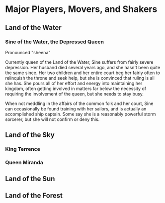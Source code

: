 
<Meta title='Setting/Notable People' />

# Major Players, Movers, and Shakers

## Land of the Water

### Sine of the Water, the Depressed Queen

Pronounced "sheena"

Currently queen of the Land of the Water, Sine suffers from fairly severe depression. Her husband died several years ago, and she hasn't been quite the same since. Her two children and her entire court beg her fairly often to relinquish the throne and seek help, but she is convinced that ruling is all she has. She pours all of her effort and energy into maintaining her kingdom, often getting involved in matters far below the necessity of requiring the involvement of the queen, but she needs to stay busy.

When not meddling in the affairs of the common folk and her court, Sine can occasionally be found training with her sailors, and is actually an accomplished ship captain. Some say she is a reasonably powerful storm sorcerer, but she will not confirm or deny this.

## Land of the Sky

### King Terrence

### Queen Miranda

## Land of the Sun

## Land of the Forest
